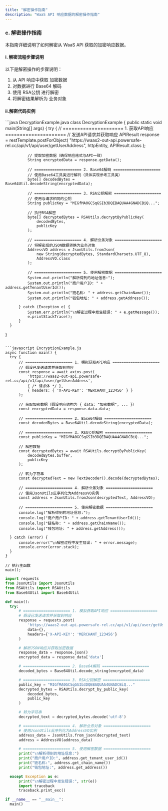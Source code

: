 ```yaml
---
title: "解密操作指南"
description: "WaaS API 响应数据的解密操作指南"
---
```


### c. 解密操作指南

本指南详细说明了如何解密从 WaaS API 获取的加密响应数据。

#### i. 解密流程步骤说明

以下是解密操作的步骤说明：

1. 从 API 响应中获取<span className="text-blue-600 font-semibold"> 加密数据 </span>
2. 对数据进行<span className="text-blue-600 font-semibold"> Base64 解码 </span>
3. 使用<span className="text-blue-600 font-semibold"> RSA公钥 </span>进行解密
4. 将解密结果解析为<span className="text-blue-600 font-semibold"> 业务对象 </span>

#### ii.解密代码实例

<CodeGroup>
  ```java DecryptionExample.java
  class DecryptionExample {
      public static void main(String[] args) {
          try {
              // ===================== 1. 获取API响应 =====================
              // 发送API请求并获取响应
              APIResult response = restTemplate.postForObject(
                  "https://waas2-out-api.powersafe-rel.cc/api/v1/api/user/getUserAddress",
                  httpEntity,
                  APIResult.class
              );

              // 提取加密数据（确保响应格式与API一致）
              String encryptedData = response.getData();

              // ===================== 2. Base64解码 =====================
              // 使用Base64工具类进行解码（具体实现参考工具类）
              byte[] decodedBytes = Base64Util.decodeString(encryptedData);

              // ===================== 3. RSA公钥解密 =====================
              // 使用与请求相同的公钥
              String publicKey = "MIGfMA0GCSqGSIb3DQEBAQUAA4GNADCBiQ...";

              // 执行RSA解密
              byte[] decryptedBytes = RSAUtils.decryptByPublicKey(
                  decodedBytes,
                  publicKey
              );

              // ===================== 4. 解析业务对象 =====================
              // 将解密后的JSON数据转换为业务对象
              AddressVO address = JsonUtils.fromJson(
                  new String(decryptedBytes, StandardCharsets.UTF_8),
                  AddressVO.class
              );

              // ===================== 5. 使用解密数据 =====================
              System.out.println("解析得到的地址信息:");
              System.out.println("商户用户ID: " + address.getTenantUserId());
              System.out.println("链名称: " + address.getChainName());
              System.out.println("钱包地址: " + address.getAddress());

          } catch (Exception e) {
              System.err.println("\n解密过程中发生错误: " + e.getMessage());
              e.printStackTrace();
          }
      }
  }
  ```

  ```javascript EncryptionExample.js
async function main() {
    try {
        // ===================== 1. 模拟获取API响应 =====================
        // 假设已发送请求并获取到响应
        const response = await axios.post(
            'https://waas2-out-api.powersafe-rel.cc/api/v1/api/user/getUserAddress',
            { /* 请求体 */ },
            { headers: { 'X-API-KEY': 'MERCHANT_123456' } }
        );

        // 获取加密数据（假设响应结构为 { data: "加密数据", ... }）
        const encryptedData = response.data.data;

        // ===================== 2. Base64解码 =====================
        const decodedBytes = Base64Util.decodeString(encryptedData);

        // ===================== 3. RSA公钥解密 =====================
        const publicKey = "MIGfMA0GCSqGSIb3DQEBAQUAA4GNADCBiQ...";

        // 解密数据
        const decryptedBytes = await RSAUtils.decryptByPublicKey(
            decodedBytes.buffer,
            publicKey
        );

        // 转为字符串
        const decryptedText = new TextDecoder().decode(decryptedBytes);

        // ===================== 4. 解析业务对象 =====================
        // 使用JsonUtils反序列化为AddressVO实例
        const address = JsonUtils.fromJson(decryptedText, AddressVO);

        // ===================== 5. 使用解密数据 =====================
        console.log("解析得到的地址信息:");
        console.log("商户用户ID: " + address.getTenantUserId());
        console.log("链名称: " + address.getChainName());
        console.log("钱包地址: " + address.getAddress());

    } catch (error) {
        console.error("\n解密过程中发生错误: " + error.message);
        console.error(error.stack);
    }
}

// 执行主函数
main();
  ```

  ```python EncryptionExample.py
import requests
from JsonUtils import JsonUtils
from RSAUtils import RSAUtils
from Base64Util import Base64Util

def main():
    try:
        # ===================== 1. 模拟获取API响应 =====================
        # 假设已发送请求并获取到响应
        response = requests.post(
            'https://waas2-out-api.powersafe-rel.cc/api/v1/api/user/getUserAddress',
            data={},
            headers={'X-API-KEY': 'MERCHANT_123456'}
        )

        # 解析JSON响应并获取加密数据
        response_data = response.json()
        encrypted_data = response_data['data']

        # ===================== 2. Base64解码 =====================
        decoded_bytes = Base64Util.decode_string(encrypted_data)

        # ===================== 3. RSA公钥解密 =====================
        public_key = "MIGfMA0GCSqGSIb3DQEBAQUAA4GNADCBiQ..."
        decrypted_bytes = RSAUtils.decrypt_by_public_key(
            decoded_bytes,
            public_key
        )

        # 转为字符串
        decrypted_text = decrypted_bytes.decode('utf-8')

        # ===================== 4. 解析业务对象 =====================
        # 使用JsonUtils反序列化为AddressVO实例
        address_data = JsonUtils.from_json(decrypted_text)
        address = AddressVO(address_data)

        # ===================== 5. 使用解密数据 =====================
        print("\n解析得到的地址信息:")
        print("商户用户ID:", address.get_tenant_user_id())
        print("链名称:", address.get_chain_name())
        print("钱包地址:", address.get_address())

    except Exception as e:
        print("\n解密过程中发生错误:", str(e))
        import traceback
        traceback.print_exc()

if __name__ == "__main__":
    main()
  ```

</CodeGroup>
